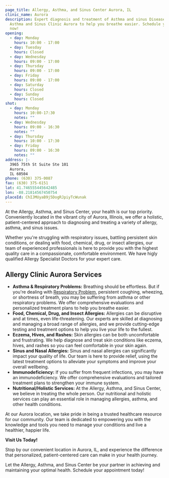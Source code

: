 ```yaml
---
page_title: Allergy, Asthma, and Sinus Center Aurora, IL
clinic_name: Aurora
description: Expert diagnosis and treatment of Asthma and sinus Disease at
  Asthma and Sinus Clinic Aurora to help you breathe easier. Schedule your visit
  now!
opening:
  - day: Monday
    hours: 10:00 - 17:00
  - day: Tuesday
    hours: Closed
  - day: Wednesday
    hours: 09:00 - 17:00
  - day: Thursday
    hours: 09:00 - 17:00
  - day: Friday
    hours: 09:00 - 17:00
  - day: Saturday
    hours: Closed
  - day: Sunday
    hours: Closed
shot:
  - day: Monday
    hours: 10:00-17:30
    notes: ""
  - day: Wednesday
    hours: 09:00 - 16:30
    notes: ""
  - day: Thursday
    hours: 10:00 - 17:30
  - day: Friday
    hours: 09:00 - 16:30
    notes: ""
address: |-
  3965 75th St Suite Ste 101
  Aurora,
  IL 60504
phone: (630) 375-0087
fax: (630) 375-6151
lat: 41.746555445642485
lon: -88.21814567450754
placeId: ChIJMUyaB9j5DogRJpiyTcWunak
---
```

At the Allergy, Asthma, and Sinus Center, your health is our top priority. Conveniently located in the vibrant city of Aurora, Illinois, we offer a holistic, patient-centered approach to diagnosing and treating a variety of allergy, asthma, and sinus issues.

Whether you're struggling with respiratory issues, battling persistent skin conditions, or dealing with food, chemical, drug, or insect allergies, our team of experienced professionals is here to provide you with the highest quality care in a compassionate, comfortable environment. We have higly qualified Allergy Specialist Doctors for your expert care.

## Allergy Clinic Aurora **Services**

- **Asthma & Respiratory Problems:** Breathing should be effortless. But if you're dealing with [Respiratory Problem](/conditions/asthma-respiratory-problems/), persistent coughing, wheezing, or shortness of breath, you may be suffering from asthma or other respiratory problems. We offer comprehensive evaluations and personalized treatment plans to help you breathe easier.
- **Food, Chemical, Drug, and Insect Allergies:** Allergies can be disruptive and at times, even life-threatening. Our experts are skilled at diagnosing and managing a broad range of allergies, and we provide cutting-edge testing and treatment options to help you live your life to the fullest.
- **Eczema, Hives, and Rashes:** Skin allergies can be both uncomfortable and frustrating. We help diagnose and treat skin conditions like eczema, hives, and rashes so you can feel comfortable in your skin again.
- **Sinus and Nasal Allergies:** Sinus and nasal allergies can significantly impact your quality of life. Our team is here to provide relief, using the latest treatment options to alleviate your symptoms and improve your overall wellbeing.
- **Immunodeficiency:** If you suffer from frequent infections, you may have an immunodeficiency. We offer comprehensive evaluations and tailored treatment plans to strengthen your immune system.
- **Nutritional/Holistic Services:** At the Allergy, Asthma, and Sinus Center, we believe in treating the whole person. Our nutritional and holistic services can play an essential role in managing allergies, asthma, and other health conditions.

At our Aurora location, we take pride in being a trusted healthcare resource for our community. Our team is dedicated to empowering you with the knowledge and tools you need to manage your conditions and live a healthier, happier life.

**Visit Us Today!**

Stop by our convenient location in Aurora, IL, and experience the difference that personalized, patient-centered care can make in your health journey.

Let the Allergy, Asthma, and Sinus Center be your partner in achieving and maintaining your optimal health. Schedule your appointment today!
